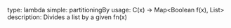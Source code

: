 type: lambda
simple: partitioningBy
usage: C(x) -> Map<Boolean f(x), List<x>>
description: Divides a list by a given fn(x)
